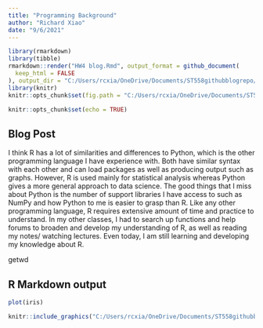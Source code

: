 ```yaml
---
title: "Programming Background"
author: "Richard Xiao"
date: "9/6/2021"
---
```


```r
library(rmarkdown)
library(tibble)
rmarkdown::render("HW4 blog.Rmd", output_format = github_document(
  keep_html = FALSE
), output_dir = "C:/Users/rcxia/OneDrive/Documents/ST558githubblogrepo/RichardXiao1.github.io/_posts", output_options = list(toc = TRUE , toc_depth = 3, number_sections = TRUE, df_print = "tibble")) 
library(knitr)
knitr::opts_chunk$set(fig.path = "C:/Users/rcxia/OneDrive/Documents/ST558githubblogrepo/RichardXiao1.github.io/images")

knitr::opts_chunk$set(echo = TRUE)
```

## Blog Post

I think R has a lot of similarities and differences to Python, which is the other programming language I have experience with. Both have similar syntax with each other and can load packages as well as producing output such as graphs. However, R is used mainly for statistical analysis whereas Python gives a more general approach to data science. The good things that I miss about Python is the number of support libraries I have access to such as NumPy and how Python to me is easier to grasp than R. Like any other programming language, R requires extensive amount of time and practice to understand. In my other classes, I had to search up functions and help forums to broaden and develop my understanding of R, as well as reading my notes/ watching lectures. Even today, I am still learning and developing my knowledge about R.


getwd

## R Markdown output

```r
plot(iris)
```
```r
knitr::include_graphics("C:/Users/rcxia/OneDrive/Documents/ST558githubblogrepo/RichardXiao1.github.io/_posts/HW4-blog_files/figure-gfm/iris-1.png")

```




